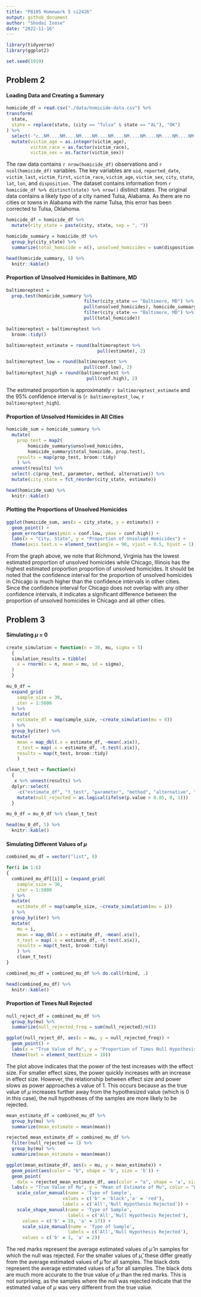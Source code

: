 ```yaml
---
title: "P8105 Homework 5 si2426"
output: github_document
author: "Shodai Inose"
date: "2022-11-16"
---
```


```r
library(tidyverse)
library(ggplot2)

set.seed(1919)
```

## Problem 2

#### Loading Data and Creating a Summary

```r
homicide_df = read.csv("./data/homicide-data.csv") %>% 
transform(
  state,
  state = replace(state, (city == "Tulsa" & state == "AL"), "OK")
) %>%
  select(-"c..NM....NM....NM....NM....NM....NM....NM....NM....NM....NM...") %>%
  mutate(victim_age = as.integer(victim_age),
         victim_race = as.factor(victim_race),
         victim_sex = as.factor(victim_sex))
```
The raw data contains `r nrow(homicide_df)` observations and `r ncol(homicide_df)` variables. The key variables are `uid`, `reported_date`, `victim_last`, `victim_first`, `victim_race`, `victim_age`, `victim_sex`, `city`, `state`, `lat`, `lon`, and `disposition.` The dataset contains information from `r homicide_df %>% distinct(state) %>% nrow()` distinct states. The original data contains a likely typo of a city named Tulsa, Alabama. As there are no cities or towns in Alabama with the name Tulsa, this error has been corrected to Tulsa, Oklahoma.

```r
homicide_df = homicide_df %>% 
  mutate(city_state = paste(city, state, sep = ", "))

homicide_summary = homicide_df %>% 
  group_by(city_state) %>% 
  summarize(total_homicide = n(), unsolved_homicides = sum(disposition == "Closed without arrest" | disposition == "Open/No arrest"))

head(homicide_summary, 5) %>% 
  knitr::kable()
```

#### Proportion of Unsolved Homicides in Baltimore, MD

```r
baltimoreptest = 
  prop.test(homicide_summary %>% 
                             filter(city_state == "Baltimore, MD") %>%
                             pull(unsolved_homicides), homicide_summary %>%
                             filter(city_state == "Baltimore, MD") %>%
                             pull(total_homicide))

baltimoreptest = baltimoreptest %>% 
  broom::tidy()

baltimoreptest_estimate = round(baltimoreptest %>% 
                                  pull(estimate), 2)

baltimoreptest_low = round(baltimoreptest %>% 
                             pull(conf.low), 2)
baltimoreptest_high = round(baltimoreptest %>% 
                              pull(conf.high), 2)
```

The estimated proportion is approximately `r baltimoreptest_estimate` and the 95% confidence interval is (`r baltimoreptest_low`, `r baltimoreptest_high`).

#### Proportion of Unsolved Homicides in All Cities

```r
homicide_sum = homicide_summary %>% 
  mutate(
    prop_test = map2(
        homicide_summary$unsolved_homicides,
        homicide_summary$total_homicide, prop.test), 
    results = map(prop_test, broom::tidy)
    ) %>% 
  unnest(results) %>% 
  select(-c(prop_test, parameter, method, alternative)) %>%
  mutate(city_state = fct_reorder(city_state, estimate))

head(homicide_sum) %>% 
  knitr::kable()
```
#### Plotting the Proportions of Unsolved Homicides

```r
ggplot(homicide_sum, aes(x = city_state, y = estimate)) + 
  geom_point() + 
  geom_errorbar(aes(ymin = conf.low, ymax = conf.high)) +
  labs(x = "City, State", y = "Proportion of Unsolved Homicides") +
  theme(axis.text.x = element_text(angle = 90, vjust = 0.5, hjust = 1))
```

From the graph above, we note that Richmond, Virginia has the lowest estimated proportion of unsolved homicides while Chicago, Illinois has the highest estimated proportion proportion of unsolved homicides. It should be noted that the confidence interval for the proportion of unsolved homicides in Chicago is much higher than the confidence intervals in other cities. Since the confidence interval for Chicago does not overlap with any other confidence intervals, it indicates a significant difference between the proportion of unsolved homicides in Chicago and all other cities. 

## Problem 3

#### Simulating $\mu$ = 0
```r
create_simulation = function(n = 30, mu, sigma = 5) 
  {
  simulation_results = tibble(
    x = rnorm(n = n, mean = mu, sd = sigma),
  )
  }

mu_0_df = 
  expand_grid(
    sample_size = 30,
    iter = 1:5000
  ) %>% 
  mutate(
    estimate_df = map(sample_size, ~create_simulation(mu = 0))
  ) %>% 
  group_by(iter) %>%
  mutate(
    mean = map_dbl(.x = estimate_df, ~mean(.x$x)),
    t_test = map(.x = estimate_df, ~t.test(.x$x)),
    results = map(t_test, broom::tidy)
    ) 

clean_t_test = function(x) 
  {
   x %>% unnest(results) %>% 
  dplyr::select(
    -c("estimate_df", "t_test", "parameter", "method", "alternative", "estimate")) %>%
    mutate(null_rejected = as.logical(ifelse(p.value > 0.05, 0, 1)))
  }

mu_0_df = mu_0_df %>% clean_t_test

head(mu_0_df, 5) %>% 
  knitr::kable()
```

#### Simulating Different Values of $\mu$
```r
combined_mu_df = vector("list", 6)

for(i in 1:6)
{
  combined_mu_df[[i]] = (expand_grid(
    sample_size = 30,
    iter = 1:5000
  ) %>% 
  mutate(
    estimate_df = map(sample_size, ~create_simulation(mu = i))
  ) %>% 
  group_by(iter) %>%
  mutate(
    mu = i,
    mean = map_dbl(.x = estimate_df, ~mean(.x$x)),
    t_test = map(.x = estimate_df, ~t.test(.x$x)),
    results = map(t_test, broom::tidy)
    ) %>% 
    clean_t_test)
}

combined_mu_df = combined_mu_df %>% do.call(rbind, .)

head(combined_mu_df) %>% 
  knitr::kable()
```

#### Proportion of Times Null Rejected
```r
null_reject_df = combined_mu_df %>% 
  group_by(mu) %>% 
  summarize(null_rejected_freq = sum(null_rejected)/n())

ggplot(null_reject_df, aes(x = mu, y = null_rejected_freq)) + 
  geom_point() +
  labs(x = "True Value of Mu", y = "Proportion of Times Null Hypothesis Rejected (Power)") + 
  theme(text = element_text(size = 10))
```

The plot above indicates that the power of the test increases with the effect size. For smaller effect sizes, the power quickly increases with an increase in effect size. However, the relationship between effect size and power slows as power approaches a value of 1. This occurs because as the true value of $\mu$ increases further away from the hypothesized value (which is 0 in this case), the null hypotheses of the samples are more likely to be rejected.

```r
mean_estimate_df = combined_mu_df %>% 
  group_by(mu) %>%
  summarize(mean_estimate = mean(mean))

rejected_mean_estimate_df = combined_mu_df %>% 
  filter(null_rejected == 1) %>%
  group_by(mu) %>%
  summarize(mean_estimate = mean(mean))

ggplot(mean_estimate_df, aes(x = mu, y = mean_estimate)) + 
  geom_point(aes(color = "b", shape = 'b', size = 'b')) + 
  geom_point(
    data = rejected_mean_estimate_df, aes(color = "a", shape = 'a', size = 'a')) +
  labs(x = "True Value of Mu", y = "Mean of Estimate of Mu", color = "Legend") +
    scale_color_manual(name = 'Type of Sample', 
                     values = c('b' = 'black','a' = 'red'), 
                     labels = c('All','Null Hypothesis Rejected')) + 
    scale_shape_manual(name = 'Type of Sample',
                       labels = c('All','Null Hypothesis Rejected'),
      values = c('b' = 19, 'a' = 17)) + 
      scale_size_manual(name = 'Type of Sample',
                       labels = c('All','Null Hypothesis Rejected'),
      values = c('b' = 3, 'a' = 2))

```

The red marks represent the average estimated values of $\hat{\mu}$ in samples for which the null was rejected. For the smaller values of $\hat{\mu}$, these differ greatly from the average estimated values of $\hat{\mu}$ for all samples. The black dots represent the average estimated values of $\hat{\mu}$ for all samples. The black dots are much more accurate to the true value of $\mu$ than the red marks. This is not surprising, as the samples where the null was rejected indicate that the estimated value of $\mu$ was very different from the true value. 
